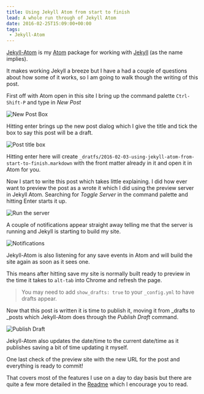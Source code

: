 ```yaml
---
title: Using Jekyll Atom from start to finish
lead: A whole run through of Jekyll Atom
date: 2016-02-25T15:09:00+00:00
tags:
 - Jekyll-Atom
---
```

[Jekyll-Atom](https://github.com/arcath/Jekyll-Atom) is my [Atom](https://atom.io/) package for working with [Jekyll](http://jekyllrb.com/) (as the name implies).

It makes working Jekyll a breeze but I have a had a couple of questions about how some of it works, so I am going to walk though the writing of this post.

First off with Atom open in this site I bring up the command palette `Ctrl-Shift-P` and type in _New Post_

![New Post Box](./how-to-1.png)

Hitting enter brings up the new post dialog which I give the title and tick the box to say this post will be a draft.

![Post title box](./how-to-2.png)

Hitting enter here will create `_dratfs/2016-02-03-using-jekyll-atom-from-start-to-finish.markdown` with the front matter already in it and open it in Atom for you.

Now I start to write this post which takes little explaining. I did how ever want to preview the post as a wrote it which I did using the preview server in Jekyll Atom. Searching for _Toggle Server_ in the command palette and hitting Enter starts it up.

![Run the server](./how-to-3.png)

A couple of notifications appear straight away telling me that the server is running and Jekyll is starting to build my site.

![Notifications](./how-to-4.png)

Jekyll-Atom is also listening for any save events in Atom and will build the site again as soon as it sees one.

This means after hitting save my site is normally built ready to preview in the time it takes to `alt-tab` into Chrome and refresh the page.

> You may need to add `show_drafts: true` to your `_config.yml` to have drafts appear.

Now that this post is written it is time to publish it, moving it from _drafts to _posts which Jekyll-Atom does through the _Publish Draft_ command.

![Publish Draft](./how-to-5.png)

Jekyll-Atom also updates the date/time to the current date/time as it publishes saving a bit of time updating it myself.

One last check of the preview site with the new URL for the post and everything is ready to commit!

That covers most of the features I use on a day to day basis but there are quite a few more detailed in the [Readme](https://github.com/Arcath/jekyll-atom/blob/master/README.md#functions) which I encourage you to read.
